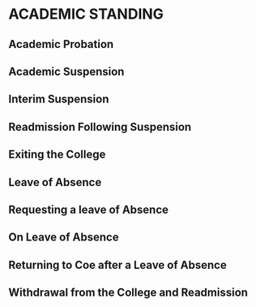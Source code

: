 # ACADEMIC STANDING


## Academic Probation

## Academic Suspension

## Interim Suspension

## Readmission Following Suspension

## Exiting the College

## Leave of Absence

## Requesting a leave of Absence

## On Leave of Absence

## Returning to Coe after a Leave of Absence

## Withdrawal from the College and Readmission


